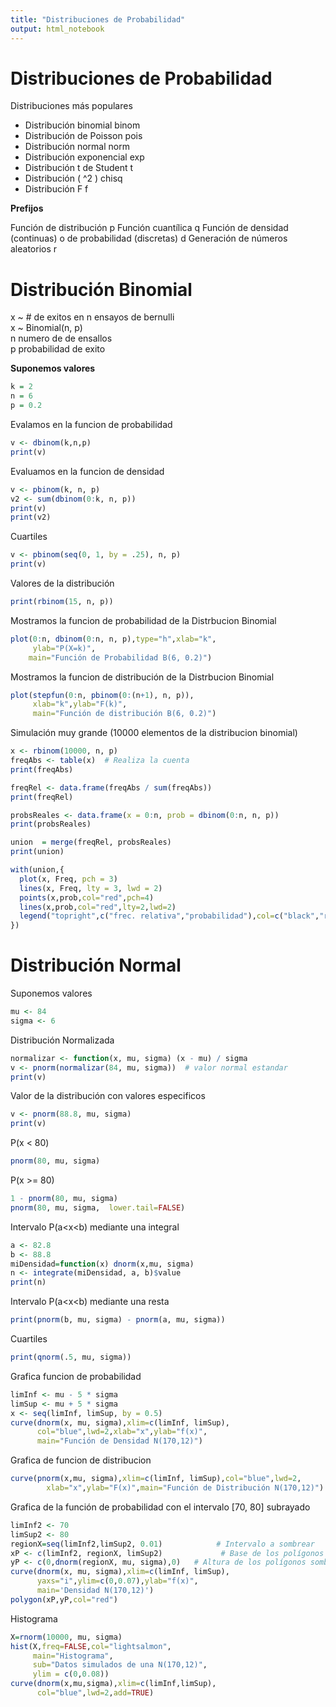 ```yaml
---
title: "Distribuciones de Probabilidad"
output: html_notebook
---
```

# Distribuciones de Probabilidad

Distribuciones más populares

* Distribución binomial 	binom
* Distribución de Poisson 	pois
* Distribución normal 	norm
* Distribución exponencial 	exp
* Distribución t de Student 	t
* Distribución \( \chi^2 \) 	chisq
* Distribución F 	f

**Prefijos**

Función de distribución 	p
Función cuantílica 	q
Función de densidad (continuas) o de probabilidad (discretas) 	d
Generación de números aleatorios 	r

# Distribución Binomial

x ~ # de exitos en n ensayos de bernulli  
x ~ Binomial(n, p)  
n numero de de ensallos  
p probabilidad de exito  

**Suponemos valores**

```r
k = 2
n = 6
p = 0.2
```

Evalamos en la funcion de probabilidad
```r
v <- dbinom(k,n,p)
print(v)
```

Evaluamos en la funcion de densidad
```r
v <- pbinom(k, n, p)
v2 <- sum(dbinom(0:k, n, p))
print(v)
print(v2)
```

Cuartiles
```r
v <- pbinom(seq(0, 1, by = .25), n, p)
print(v)
```

Valores de la distribución
```r
print(rbinom(15, n, p))
```



Mostramos la funcion de probabilidad de la Distrbucion Binomial 
```r
plot(0:n, dbinom(0:n, n, p),type="h",xlab="k",
     ylab="P(X=k)",
    main="Función de Probabilidad B(6, 0.2)")
```

Mostramos la funcion de distribución de la Distrbucion Binomial 
```r
plot(stepfun(0:n, pbinom(0:(n+1), n, p)),
     xlab="k",ylab="F(k)",
     main="Función de distribución B(6, 0.2)")
```


Simulación muy grande (10000 elementos de la distribucion binomial)
```r
x <- rbinom(10000, n, p)
freqAbs <- table(x)  # Realiza la cuenta
print(freqAbs)

```


```r
freqRel <- data.frame(freqAbs / sum(freqAbs))
print(freqRel)
```

```r
probsReales <- data.frame(x = 0:n, prob = dbinom(0:n, n, p))
print(probsReales)
```


```r
union  = merge(freqRel, probsReales)
print(union)
```


```r
with(union,{
  plot(x, Freq, pch = 3)
  lines(x, Freq, lty = 3, lwd = 2)
  points(x,prob,col="red",pch=4)
  lines(x,prob,col="red",lty=2,lwd=2)
  legend("topright",c("frec. relativa","probabilidad"),col=c("black","red"),lty=1:2, pch=c(1,4))
})
```



# Distribución Normal

Suponemos valores

```r
mu <- 84
sigma <- 6
```

Distribución Normalizada
```r
normalizar <- function(x, mu, sigma) (x - mu) / sigma
v <- pnorm(normalizar(84, mu, sigma))  # valor normal estandar
print(v)
```

Valor de la distribución con valores especificos
```r
v <- pnorm(88.8, mu, sigma)
print(v)
```

P(x < 80)
```r
pnorm(80, mu, sigma)
```

P(x >= 80)
```r
1 - pnorm(80, mu, sigma)
pnorm(80, mu, sigma,  lower.tail=FALSE)
```

Intervalo P(a<x<b) mediante una integral
```r
a <- 82.8
b <- 88.8
miDensidad=function(x) dnorm(x,mu, sigma)
n <- integrate(miDensidad, a, b)$value
print(n)
```

Intervalo P(a<x<b) mediante una resta
```r
print(pnorm(b, mu, sigma) - pnorm(a, mu, sigma))
```

Cuartiles
```r
print(qnorm(.5, mu, sigma))
```


Grafica funcion de probabilidad
```r
limInf <- mu - 5 * sigma
limSup <- mu + 5 * sigma
x <- seq(limInf, limSup, by = 0.5)
curve(dnorm(x, mu, sigma),xlim=c(limInf, limSup),
      col="blue",lwd=2,xlab="x",ylab="f(x)",
      main="Función de Densidad N(170,12)")
```



Grafica de funcion de distribucion
```r
curve(pnorm(x,mu, sigma),xlim=c(limInf, limSup),col="blue",lwd=2,
        xlab="x",ylab="F(x)",main="Función de Distribución N(170,12)")
```


Grafica de la función de probabilidad con el intervalo [70, 80] subrayado 
```r
limInf2 <- 70
limSup2 <- 80
regionX=seq(limInf2,limSup2, 0.01)            # Intervalo a sombrear
xP <- c(limInf2, regionX, limSup2)             # Base de los polígonos que crean el efecto "sombra"
yP <- c(0,dnorm(regionX, mu, sigma),0)   # Altura de los polígonos sombreados
curve(dnorm(x, mu, sigma),xlim=c(limInf, limSup),
      yaxs="i",ylim=c(0,0.07),ylab="f(x)",
      main='Densidad N(170,12)') 
polygon(xP,yP,col="red")
```

Histograma
```r
X=rnorm(10000, mu, sigma)
hist(X,freq=FALSE,col="lightsalmon",
     main="Histograma",
     sub="Datos simulados de una N(170,12)",
     ylim = c(0,0.08))
curve(dnorm(x,mu,sigma),xlim=c(limInf,limSup),
      col="blue",lwd=2,add=TRUE)
```


